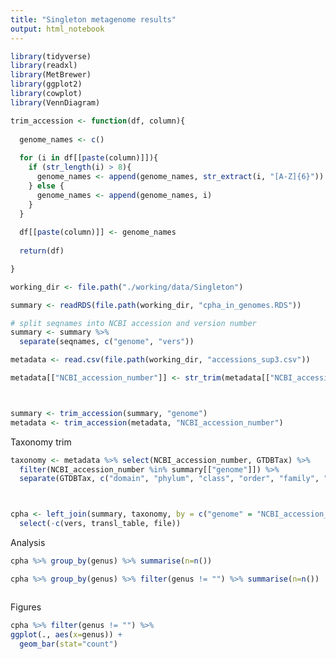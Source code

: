 ```yaml
---
title: "Singleton metagenome results"
output: html_notebook
---
```



```r

library(tidyverse)
library(readxl)
library(MetBrewer)
library(ggplot2)
library(cowplot)
library(VennDiagram)

```

```r

trim_accession <- function(df, column){
  
  genome_names <- c()
  
  for (i in df[[paste(column)]]){
    if (str_length(i) > 8){
      genome_names <- append(genome_names, str_extract(i, "[A-Z]{6}"))
    } else {
      genome_names <- append(genome_names, i)
    }
  }
  
  df[[paste(column)]] <- genome_names
  
  return(df)

}


```





```r

working_dir <- file.path("./working/data/Singleton")

summary <- readRDS(file.path(working_dir, "cpha_in_genomes.RDS"))

# split seqnames into NCBI accession and version number
summary <- summary %>%
  separate(seqnames, c("genome", "vers"))

metadata <- read.csv(file.path(working_dir, "accessions_sup3.csv"))

metadata[["NCBI_accession_number"]] <- str_trim(metadata[["NCBI_accession_number"]], "right")



summary <- trim_accession(summary, "genome")
metadata <- trim_accession(metadata, "NCBI_accession_number")

```


Taxonomy trim
```r

taxonomy <- metadata %>% select(NCBI_accession_number, GTDBTax) %>% 
  filter(NCBI_accession_number %in% summary[["genome"]]) %>% 
  separate(GTDBTax, c("domain", "phylum", "class", "order", "family", "genus", "species"), ";[a-z]__")



cpha <- left_join(summary, taxonomy, by = c("genome" = "NCBI_accession_number")) %>%
  select(-c(vers, transl_table, file))


```

Analysis
```r
cpha %>% group_by(genus) %>% summarise(n=n())

cpha %>% group_by(genus) %>% filter(genus != "") %>% summarise(n=n())



```


Figures
```r
cpha %>% filter(genus != "") %>%
ggplot(., aes(x=genus)) +
  geom_bar(stat="count")



```



